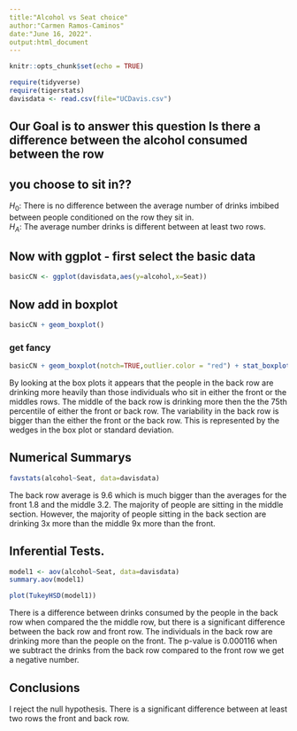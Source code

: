 ```yaml
---
title:"Alcohol vs Seat choice"
author:"Carmen Ramos-Caminos" 
date:"June 16, 2022".  
output:html_document
---
```


```r
knitr::opts_chunk$set(echo = TRUE)
```

```r
require(tidyverse)
require(tigerstats)
davisdata <- read.csv(file="UCDavis.csv")
```

## Our Goal is to answer this question Is there a difference between the alcohol consumed between the row
## you choose to sit in?? 

$H_0$: There is no difference between the average number of drinks imbibed between people conditioned on the row they sit in.  
$H_A$: The average number drinks is different between at least two rows. 

## Now with ggplot - first select the basic data

```r
basicCN <- ggplot(davisdata,aes(y=alcohol,x=Seat))
```
## Now add in boxplot

```r
basicCN + geom_boxplot()
```
  
  
### get fancy  

```r
basicCN + geom_boxplot(notch=TRUE,outlier.color = "red") + stat_boxplot(geom ='errorbar') + labs(title="Fancy notch boxplot \n with 2 lines")
```
By looking at the box plots it appears that the people in the back row are drinking more heavily than those individuals who sit in either the front or the middles rows. The middle of the back row is drinking more then the the 75th percentile of either the front or back row.  The variability in the back row is bigger than the either the front or the back row. This is represented by the wedges in the box plot or standard deviation.   

## Numerical Summarys

```r
favstats(alcohol~Seat, data=davisdata)
```

The back row average is 9.6 which is much bigger than the averages for the front 1.8 and the middle 3.2. The majority of people are sitting in the middle section. However, the majority of people sitting in the back section are drinking 3x more than the middle 9x more than the front. 
  
## Inferential Tests.  
```r
model1 <- aov(alcohol~Seat, data=davisdata)
summary.aov(model1)
```

```r
plot(TukeyHSD(model1))
```

There is a  difference between drinks consumed by the people in the back row when compared the the middle row, but there is a significant difference between the back row and front row. The individuals in the back row are drinking more than the people on the front. The p-value is 0.000116 when we subtract the drinks from the back row compared to the front row we get a negative number.  

## Conclusions
I reject the null hypothesis. There is a significant difference between at least two rows the front and back row. 
